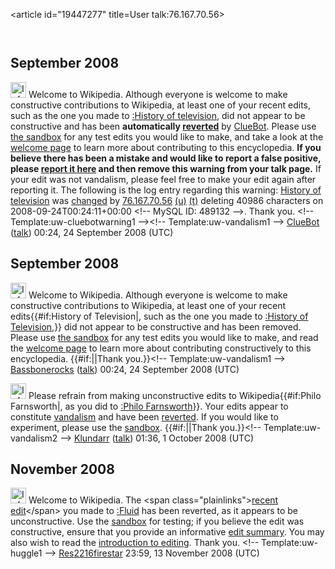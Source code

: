 <article id="19447277" title=User talk:76.167.70.56>
	<talkpage id="19447277" title="User talk:76.167.70.56">

== September 2008 ==
[[Image:Information.svg|left|25px]] Welcome to Wikipedia. Although everyone is welcome to make constructive contributions to Wikipedia, at least one of your recent edits, such as the one you made to [[:History of television]], did not appear to be constructive and has been '''automatically [[Help:Reverting|reverted]]''' by [[User:ClueBot|ClueBot]].  Please use [[Wikipedia:Sandbox|the sandbox]] for any test edits you would like to make, and take a look at the [[Wikipedia:Introduction|welcome page]] to learn more about contributing to this encyclopedia.  '''If you believe there has been a mistake and would like to report a false positive, please [[User:ClueBot/FalsePositives|report it here]] and then remove this warning from your talk page.'''  If your edit was not vandalism, please feel free to make your edit again after reporting it. The following is the log entry regarding this warning: [[History of television]] was [http://en.wikipedia.org/w/index.php?title=History+of+television&amp;diff=240571838&amp;oldid=239575327 changed] by [[Special:Contributions/76.167.70.56|76.167.70.56]] [[User:76.167.70.56|(u)]] [[User talk:76.167.70.56|(t)]] deleting 40986 characters on 2008-09-24T00:24:11+00:00 &lt;!-- MySQL ID: 489132 --&gt;. Thank you. &lt;!-- Template:uw-cluebotwarning1 --&gt;&lt;!-- Template:uw-vandalism1 --&gt; [[User:ClueBot|ClueBot]] ([[User talk:ClueBot|talk]]) 00:24, 24 September 2008 (UTC)


==September 2008==
[[Image:Information.svg|25px]]  Welcome to Wikipedia. Although everyone is welcome to make constructive contributions to Wikipedia, at least one of your recent edits{{#if:History of Television|, such as the one you made to [[:History of Television]],}} did not appear to be constructive and has been removed. Please use [[Wikipedia:Sandbox|the sandbox]] for any test edits you would like to make, and read the [[Wikipedia:Welcoming committee/Welcome to Wikipedia|welcome page]] to learn more about contributing constructively to this encyclopedia. {{#if:|{{{2}}}|Thank you.}}&lt;!-- Template:uw-vandalism1 --&gt; [[User:Bassbonerocks|Bassbonerocks]] ([[User talk:Bassbonerocks|talk]]) 00:24, 24 September 2008 (UTC)

[[Image:Information.svg|25px]] Please refrain from making unconstructive edits to Wikipedia{{#if:Philo Farnsworth|, as you did to [[:Philo Farnsworth]]}}. Your edits appear to constitute [[Wikipedia:Vandalism|vandalism]] and have been [[Help:Reverting|reverted]]. If you would like to experiment, please use the [[Wikipedia:Sandbox|sandbox]]. {{#if:|{{{2}}}|Thank you.}}&lt;!-- Template:uw-vandalism2 --&gt; [[User:Klundarr|Klundarr]] ([[User talk:Klundarr|talk]]) 01:36, 1 October 2008 (UTC)

== November 2008 ==

[[Image:Information.png|25px]] Welcome to Wikipedia. The &lt;span class=&quot;plainlinks&quot;&gt;[http://en.wikipedia.org/wiki/Fluid?diff=251664351 recent edit]&lt;/span&gt; you made to [[:Fluid]] has been reverted, as it appears to be unconstructive. Use the [[Wikipedia:Sandbox|sandbox]] for testing; if you believe the edit was constructive, ensure that you provide an informative [[Help:Edit summary|edit summary]]. You may also wish to read the [[Wikipedia:Introduction|introduction to editing]]. Thank you. &lt;!-- Template:uw-huggle1 --&gt; [[User:Res2216firestar|Res]][[User Talk: Res2216firestar|2216]][[Special:Contributions/Res2216firestar|firestar]] 23:59, 13 November 2008 (UTC)
	</talkpage>
</article>
